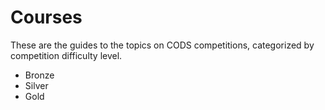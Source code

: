 
# Courses

These are the guides to the topics on CODS competitions, categorized by competition difficulty level.

- <Link to="Bronze" class="text-blue-400">Bronze</Link>

- <Link to="Silver" class="text-blue-400">Silver</Link>

- <Link to="Gold" class="text-blue-400">Gold</Link>